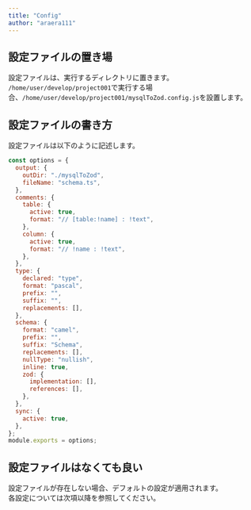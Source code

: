 ```yaml
---
title: "Config"
author: "araera111"
---
```


## 設定ファイルの置き場

設定ファイルは、実行するディレクトリに置きます。  
`/home/user/develop/project001`で実行する場合、`/home/user/develop/project001/mysqlToZod.config.js`を設置します。

## 設定ファイルの書き方

設定ファイルは以下のように記述します。

```js
const options = {
  output: {
    outDir: "./mysqlToZod",
    fileName: "schema.ts",
  },
  comments: {
    table: {
      active: true,
      format: "// [table:!name] : !text",
    },
    column: {
      active: true,
      format: "// !name : !text",
    },
  },
  type: {
    declared: "type",
    format: "pascal",
    prefix: "",
    suffix: "",
    replacements: [],
  },
  schema: {
    format: "camel",
    prefix: "",
    suffix: "Schema",
    replacements: [],
    nullType: "nullish",
    inline: true,
    zod: {
      implementation: [],
      references: [],
    },
  },
  sync: {
    active: true,
  },
};
module.exports = options;
```

## 設定ファイルはなくても良い

設定ファイルが存在しない場合、デフォルトの設定が適用されます。  
各設定については次項以降を参照してください。
